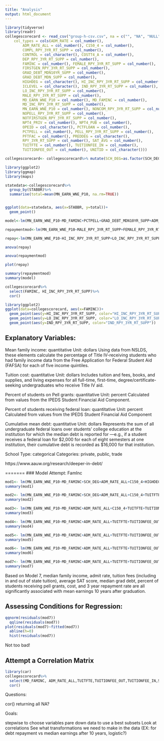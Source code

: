 ```yaml
---
title: "Analysis"
output: html_document
---
```


```r
library(tidyverse)
library(readr)
collegescorecard <- read_csv("group-h-csv.csv", na = c("", "NA", "NULL", "PrivacySuppressed"),
    col_types = cols(ADM_RATE = col_number(), 
        ADM_RATE_ALL = col_number(), C150_4 = col_number(), 
        COMPL_RPY_3YR_RT_SUPP = col_number(), 
        CONTROL = col_character(), COSTT4_A = col_number(), 
        DEP_RPY_3YR_RT_SUPP = col_number(), 
        FAMINC = col_number(), FEMALE_RPY_3YR_RT_SUPP = col_number(), 
        FIRSTGEN_RPY_3YR_RT_SUPP = col_number(), 
        GRAD_DEBT_MDN10YR_SUPP = col_number(), 
        GRAD_DEBT_MDN_SUPP = col_number(), 
        HIGHDEG = col_character(), HI_INC_RPY_3YR_RT_SUPP = col_number(), 
        ICLEVEL = col_character(), IND_RPY_3YR_RT_SUPP = col_number(), 
        LO_INC_RPY_3YR_RT_SUPP = col_number(), 
        MALE_RPY_3YR_RT_SUPP = col_number(), 
        MD_EARN_WNE_P10 = col_number(), MD_FAMINC = col_number(), 
        MD_INC_RPY_3YR_RT_SUPP = col_number(), 
        MN_EARN_WNE_P10 = col_number(), NONCOM_RPY_3YR_RT_SUPP = col_number(), 
        NOPELL_RPY_3YR_RT_SUPP = col_number(), 
        NOTFIRSTGEN_RPY_3YR_RT_SUPP = col_number(), 
        NPT4_PRIV = col_number(), NPT4_PUB = col_number(), 
        OPEID = col_character(), PCTFLOAN = col_number(), 
        PCTPELL = col_number(), PELL_RPY_3YR_RT_SUPP = col_number(), 
        PFTFAC = col_number(), PREDDEG = col_character(), 
        RPY_3YR_RT_SUPP = col_number(), SAT_AVG = col_number(), 
        TUITFTE = col_number(), TUITIONFEE_IN = col_number(), 
        TUITIONFEE_OUT = col_number(), UNITID = col_character()))

collegescorecard<- collegescorecard%>% mutate(SCH_DEG=as.factor(SCH_DEG), PREDDEG=as.factor(PREDDEG), HIGHDEG=as.factor(HIGHDEG), CONTROL=as.factor(CONTROL)) 

```

```r
library(ggplot2)
library(ggmap)
library(maps)

statedata<-collegescorecard%>%
  group_by(STABBR)%>%
  summarise(total=mean(MN_EARN_WNE_P10, na.rm=TRUE))


ggplot(data=statedata, aes(x=STABBR, y=total))+
  geom_point()

```


```r
model<-lm(MN_EARN_WNE_P10~MD_FAMINC+PCTPELL+GRAD_DEBT_MDN10YR_SUPP+ADM_RATE+LO_INC_RPY_3YR_RT_SUPP, data=collegescorecard)

repaymentmod<-lm(MN_EARN_WNE_P10~MALE_RPY_3YR_RT_SUPP+FEMALE_RPY_3YR_RT_SUPP+FIRSTGEN_RPY_3YR_RT_SUPP+HI_INC_RPY_3YR_RT_SUPP+LO_INC_RPY_3YR_RT_SUPP+IND_RPY_3YR_RT_SUPP+NONCOM_RPY_3YR_RT_SUPP, data=collegescorecard)

repay<-lm(MN_EARN_WNE_P10~HI_INC_RPY_3YR_RT_SUPP+LO_INC_RPY_3YR_RT_SUPP+IND_RPY_3YR_RT_SUPP, data=collegescorecard)

anova(repay)

anova(repaymentmod)

plot(repay)

summary(repaymentmod)
summary(model)

collegescorecard%>%
  select(FAMINC, HI_INC_RPY_3YR_RT_SUPP)%>%
  cor()

library(ggplot2)
ggplot(data=collegescorecard, aes(x=FAMINC))+
  geom_point(aes(y=HI_INC_RPY_3YR_RT_SUPP, color="HI_INC_RPY_3YR_RT_SUPP"))+
  geom_point(aes(y=LO_INC_RPY_3YR_RT_SUPP, color="LO_INC_RPY_3YR_RT_SUPP"))+
  geom_point(aes(y=IND_RPY_3YR_RT_SUPP, color="IND_RPY_3YR_RT_SUPP"))
```

## Explanatory Variables: 

Mean family income: quantitative Unit: dollars
Using data from NSLDS, these elements calculate the percentage of Title IV-receiving students who had family income data from the Free Application for Federal Student Aid (FAFSA) for each of five income quintiles.

Tuition cost: quantitative Unit: dollars
Includes tuition and fees, books, and supplies, and living expenses for all full-time, first-time, degree/certificate-seeking undergraduates who receive Title IV aid.

Percent of students on Pell grants: quantitative Unit: percent
Calculated from values from the IPEDS Student Financial Aid Component.

Percent of students receiving federal loan: quantitative Unit: percent
Calculated from values from the IPEDS Student Financial Aid Component

Cumulative mean debt: quantitative Unit: dollars 
Represents the sum of all undergraduate federal loans over students’ college education at the institution for which the median debt is reported for —e.g., if a student receives a federal loan for $2,000 for each of eight semesters at one institution, their cumulative debt is recorded as 
$16,000 for that institution. 

School Type: categorical Categories: private, public, trade



https://www.aauw.org/research/deeper-in-debt/ 


=======
### Model Attempt: FamInc

```r
mod1<- lm(MN_EARN_WNE_P10~MD_FAMINC+SCH_DEG+ADM_RATE_ALL+C150_4+HIGHDEG+TUITFTE+TUITIONFEE_OUT+TUITIONFEE_IN+SAT_AVG+GRAD_DEBT_MDN_SUPP+COSTT4_A+PFTFAC+PCTPELL+NPT4_PUB+PCTFLOAN+RPY_3YR_RT_SUPP, data=collegescorecard)
summary(mod1)
```
```r
mod2<- lm(MN_EARN_WNE_P10~MD_FAMINC+SCH_DEG+ADM_RATE_ALL+C150_4+TUITFTE+TUITIONFEE_OUT+TUITIONFEE_IN+SAT_AVG+GRAD_DEBT_MDN_SUPP+COSTT4_A+PFTFAC+PCTPELL+NPT4_PUB+PCTFLOAN+RPY_3YR_RT_SUPP, data=collegescorecard)
summary(mod2)
```
```r
mod3<- lm(MN_EARN_WNE_P10~MD_FAMINC+ADM_RATE_ALL+C150_4+TUITFTE+TUITIONFEE_OUT+TUITIONFEE_IN+SAT_AVG+GRAD_DEBT_MDN_SUPP+COSTT4_A+PFTFAC+PCTPELL+NPT4_PUB+PCTFLOAN+RPY_3YR_RT_SUPP, data=collegescorecard)
summary(mod3)
```

```r
mod4<- lm(MN_EARN_WNE_P10~MD_FAMINC+ADM_RATE_ALL+TUITFTE+TUITIONFEE_OUT+TUITIONFEE_IN+SAT_AVG+GRAD_DEBT_MDN_SUPP+COSTT4_A+PFTFAC+PCTPELL+NPT4_PUB+PCTFLOAN+RPY_3YR_RT_SUPP, data=collegescorecard)
summary(mod4)
```

```r
mod5<- lm(MN_EARN_WNE_P10~MD_FAMINC+ADM_RATE_ALL+TUITFTE+TUITIONFEE_OUT+TUITIONFEE_IN+SAT_AVG+GRAD_DEBT_MDN_SUPP+COSTT4_A+PFTFAC+PCTPELL+PCTFLOAN+RPY_3YR_RT_SUPP, data=collegescorecard)
summary(mod5)
```

```r
mod6<- lm(MN_EARN_WNE_P10~MD_FAMINC+ADM_RATE_ALL+TUITFTE+TUITIONFEE_OUT+TUITIONFEE_IN+SAT_AVG+GRAD_DEBT_MDN_SUPP+COSTT4_A+PCTPELL+PCTFLOAN+RPY_3YR_RT_SUPP, data=collegescorecard)
summary(mod6)
```
```r
mod7<- lm(MN_EARN_WNE_P10~MD_FAMINC+ADM_RATE_ALL+TUITFTE+TUITIONFEE_OUT+TUITIONFEE_IN+SAT_AVG+GRAD_DEBT_MDN_SUPP+COSTT4_A+PCTPELL+RPY_3YR_RT_SUPP, data=collegescorecard)
summary(mod7)
```

Based on Model 7, median family income, admit rate, tuition fees (including in and out of state tuition), average SAT score, median grad debt, percent of students receiving pell grants, cost, and 3 year repayment rate are all significantly associated with mean earnings 10 years after graduation.

## Assessing Conditions for Regression:

```r
qqnorm(residuals(mod7))
  qqline(residuals(mod7))
plot(residuals(mod7)~fitted(mod7))
  abline(h=0)
  hist(residuals(mod7))
```

Not too bad!

## Attempt a Correlation Matrix

```r
library(car)
collegescorecard%>%
  select(MD_FAMINC, ADM_RATE_ALL,TUITFTE,TUITIONFEE_OUT,TUITIONFEE_IN,SAT_AVG,GRAD_DEBT_MDN_SUPP,COSTT4_A,PCTPELL,RPY_3YR_RT_SUPP)%>%
  cor()
```

Questions: 

cor() returning all NA?




Goals: 

stepwise to choose variables
pare down data to use a best subsets
Look at correlations
See what transformations we need to make in the data (EX: for debt repayment vs median earnings after 10 years, logistic?)















